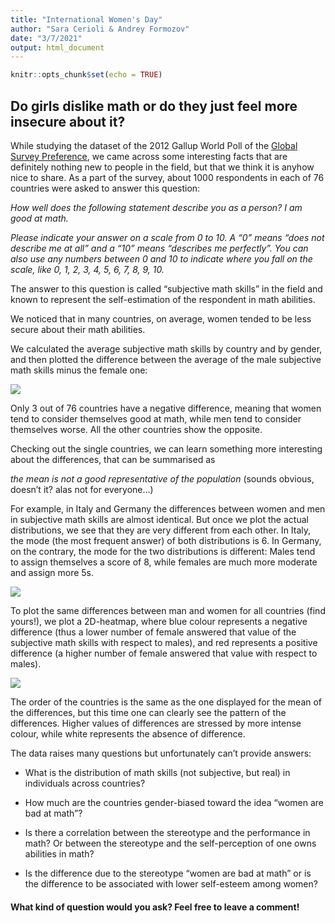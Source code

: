 ```yaml
---
title: "International Women's Day"
author: "Sara Cerioli & Andrey Formozov"
date: "3/7/2021"
output: html_document
---
```


```r
knitr::opts_chunk$set(echo = TRUE)
```

## Do girls dislike math or do they just feel more insecure about it?

While studying the dataset of the 2012 Gallup World Poll of the [Global Survey Preference](https://www.briq-institute.org/global-preferences/home), we came across some interesting facts that are definitely nothing new to people in the field, but that we think it is anyhow nice to share. As a part of the survey, about 1000 respondents in each of 76 countries were asked to answer this question:

_How well does the following statement describe you as a person? I am good at math._

_Please indicate your answer on a scale from 0 to 10. A “0” means “does not describe me at all” and a “10” means “describes me perfectly”. You can also use any numbers between 0 and 10 to indicate where you fall on the scale, like 0, 1, 2, 3, 4, 5, 6, 7, 8, 9, 10._

The answer to this question is called “subjective math skills” in the field and known to represent the self-estimation of the respondent in math abilities.

We noticed that in many countries, on average, women tended to be less secure about their math abilities.

We calculated the average subjective math skills by country and by gender, and then plotted the difference between the average of the male subjective math skills minus the female one:

![](plots/difference_mean_subjMathSkills.png)

Only 3 out of 76 countries have a negative difference, meaning that women tend to consider themselves good at math, while men tend to consider themselves worse. All the other countries show the opposite. 

Checking out the single countries, we can learn something more interesting about the differences, that can be summarised as 

*the mean is not a good representative of the population* (sounds obvious, doesn’t it? alas not for everyone…)

For example, in Italy and Germany the differences between women and men in subjective math skills are almost identical. But once we plot the actual distributions, we see that they are very different from each other. In Italy, the mode (the most frequent answer) of both distributions is 6. In Germany, on the contrary, the mode for the two distributions is different: Males tend to assign themselves a score of 8, while females are much more moderate and assign more 5s.

![](plots/together_histograms.png)

To plot the same differences between man and women for all countries (find yours!), we plot a 2D-heatmap, where blue colour represents a negative difference (thus a lower number of female answered that value of the subjective math skills with respect to males), and red represents a positive difference (a higher number of female answered that value with respect to males).

![](plots/heatmap_countries.png)

The order of the countries is the same as the one displayed for the mean of the differences, but this time one can clearly see the pattern of the differences. Higher values of differences are stressed by more intense colour, while white represents the absence of difference.

The data raises many questions but unfortunately can’t provide answers:

- What is the distribution of math skills (not subjective, but real) in individuals across countries?

- How much are the countries gender-biased toward the idea “women are bad at math”?

- Is there a correlation between the stereotype and the performance in math? Or between the stereotype and the self-perception of one owns abilities in math?

- Is the difference due to the stereotype “women are bad at math” or is the difference to be associated with lower self-esteem among women?

#### What kind of question would you ask? Feel free to leave a comment!
